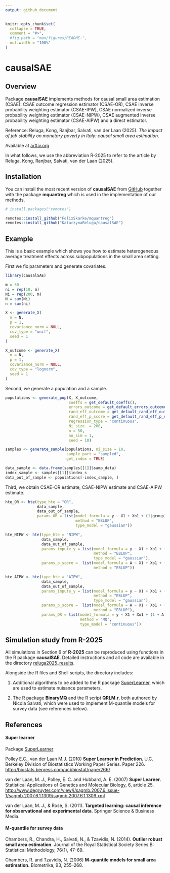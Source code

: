 ```yaml
---
output: github_document
---
```


```r
knitr::opts_chunk$set(
  collapse = TRUE,
  comment = "#>",
  #fig.path = "man/figures/README-",
  out.width = "100%"
)
```
# causalSAE

<!-- badges: start -->
<!-- badges: end -->

## Overview

Package **causalSAE** implements methods for causal small area estimation (CSAE): CSAE outcome regression estimator (CSAE-OR), CSAE inverse probability weighting estimator (CSAE-IPW), CSAE normalized inverse probability weighting estimator (CSAE-NIPW), CSAE augmented inverse probability weighting estimator (CSAE-AIPW) and a direct estimator. 

Reference: Reluga, Kong, Ranjbar, Salvati, van der Laan (2025). *The impact of job stability on monetary poverty in Italy: causal small area estimation*.

Available at [arXiv.org](https://www.arxiv.org/abs/2502.12376).

In what follows, we use the abbreviation R-2025 to refer to the article by Reluga, Kong, Ranjbar, Salvati, van der Laan (2025).

## Installation

You can install the most recent version of **causalSAE** from [GitHub](https://github.com/) together with the package **mquantreg** which is used in the implementation of our methods. 

```r
# install.packages("remotes")

remotes::install_github("FelixSkarke/mquantreg")
remotes::install_github("KatarzynaReluga/causalSAE")
```
## Example

This is a basic example which shows you how to estimate heterogeneous average treatment effects across subpopulations in the small area setting. 

First we fix parameters and generate covariates.

```r
library(causalSAE)

m = 50
ni = rep(10, m)
Ni = rep(200, m)
N = sum(Ni)
n = sum(ni)

X <- generate_X(
  n = N,
  p = 1,
  covariance_norm = NULL,
  cov_type = "unif",
  seed = 1
)

X_outcome <- generate_X(
  n = N,
  p = 1,
  covariance_norm = NULL,
  cov_type = "lognorm",
  seed = 1
)
```

Second, we generate a population and a sample. 

```r
populations <- generate_pop(X, X_outcome,
                            coeffs = get_default_coeffs(),
                            errors_outcome = get_default_errors_outcome(),
                            rand_eff_outcome = get_default_rand_eff_outcome(),
                            rand_eff_p_score = get_default_rand_eff_p_score(),
                            regression_type = "continuous",
                            Ni_size  = 200,
                            m = 50,
                            no_sim = 1,
                            seed = 10)

samples <- generate_sample(populations, ni_size = 10,
                           sample_part = "sampled",
                           get_index = TRUE)

data_sample <- data.frame(samples[[1]]$samp_data)
index_sample <- samples[[1]]$index_s
data_out_of_sample <- populations[-index_sample, ]
```

Third, we obtain CSAE-OR estimate, CSAE-NIPW estimate and CSAE-AIPW estimate.

```r
hte_OR <- hte(type_hte = "OR",
              data_sample,
              data_out_of_sample,
              params_OR = list(model_formula = y ~ X1 + Xo1 + (1|group),
                               method = "EBLUP",
                               type_model = "gaussian"))

hte_NIPW <- hte(type_hte = "NIPW",
                data_sample,
                data_out_of_sample,
                params_impute_y = list(model_formula = y ~ X1 + Xo1 + (1 +                                               A||group),
                                       method = "EBLUP",
                                       type_model = "gaussian"),
                params_p_score =  list(model_formula = A ~ X1 + Xo1 + (1|group),
                                       method = "EBLUP"))

hte_AIPW <- hte(type_hte = "AIPW",
                data_sample,
                data_out_of_sample,
                params_impute_y = list(model_formula = y ~ X1 + Xo1 + (1 +                                               A||group),
                                       method = "EBLUP",
                                       type_model = "gaussian"),
                params_p_score =  list(model_formula = A ~ X1 + Xo1 + (1|group),
                                       method = "EBLUP"),
                params_OR = list(model_formula = y ~ X1 + Xo1 + (1 + A||group),
                                 method = "MQ",
                                 type_model = "continuous"))
```

## Simulation study from R-2025

All simulations in Section 6 of **R-2025** can be reproduced using functions in the R package **causalSAE**. Detailed instructions and all code are available in the directory [reluga2025_results](https://github.com/KatarzynaReluga/causalSAE/tree/main/simulations/reluga2025_results).

Alongside the R files and Shell scripts, the directory includes:

1. Additional algorithms to be added to the R package [SuperLearner](https://github.com/ecpolley/SuperLearner/tree/master), which are used to estimate nuisance parameters.

2. The R package **BinaryMQ** and the R script **QRLM.r**, both authored by Nicola Salvati, which were used to implement M-quantile models for survey data (see references below).


## References

#### Super learner

Package [SuperLearner](https://github.com/ecpolley/SuperLearner/tree/master)

Polley E.C., van der Laan M.J. (2010) **Super Learner in Prediction**. U.C. Berkeley Division of Biostatistics Working Paper Series. Paper 226. <http://biostats.bepress.com/ucbbiostat/paper266/>

van der Laan, M. J., Polley, E. C. and Hubbard, A. E. (2007) **Super Learner**. Statistical Applications of Genetics and Molecular Biology, 6, article 25. <http://www.degruyter.com/view/j/sagmb.2007.6.issue-1/sagmb.2007.6.1.1309/sagmb.2007.6.1.1309.xml>

van der Laan, M. J., & Rose, S. (2011). **Targeted learning: causal inference for observational and experimental data**. Springer Science & Business Media. 

#### M-quantile for survey data

Chambers, R., Chandra, H., Salvati, N., & Tzavidis, N. (2014). **Outlier robust small area estimation**. Journal of the Royal Statistical Society Series B: Statistical Methodology, 76(1), 47-69.

Chambers, R. and Tzavidis, N. (2006) **M-quantile models for small area estimation.** Biometrika, 93, 255–268.

